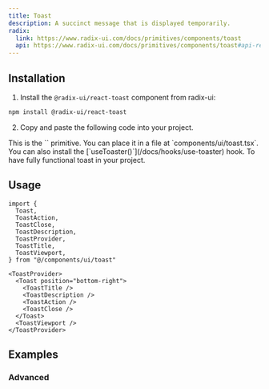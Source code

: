 ```yaml
---
title: Toast
description: A succinct message that is displayed temporarily.
radix:
  link: https://www.radix-ui.com/docs/primitives/components/toast
  api: https://www.radix-ui.com/docs/primitives/components/toast#api-reference
---
```


<ComponentExample src="/components/examples/toast/demo.tsx">
  <ToastDemo />
</ComponentExample>

## Installation

1. Install the `@radix-ui/react-toast` component from radix-ui:

```bash
npm install @radix-ui/react-toast
```

2. Copy and paste the following code into your project.

<ComponentSource src="/components/ui/toast.tsx" />

<Callout>
  This is the `<Toast />` primitive. You can place it in a file at
  `components/ui/toast.tsx`.
</Callout>

<Callout type="warning">
  You can also install the [`useToaster()`](/docs/hooks/use-toaster) hook. To
  have fully functional toast in your project.
</Callout>

## Usage

```tsx
import {
  Toast,
  ToastAction,
  ToastClose,
  ToastDescription,
  ToastProvider,
  ToastTitle,
  ToastViewport,
} from "@/components/ui/toast"
```

```tsx
<ToastProvider>
  <Toast position="bottom-right">
    <ToastTitle />
    <ToastDescription />
    <ToastAction />
    <ToastClose />
  </Toast>
  <ToastViewport />
</ToastProvider>
```

## Examples

### Advanced

<ComponentExample src="/components/examples/toast/advanced.tsx">
  <ToastAdvanced />
</ComponentExample>
